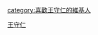 {{Userbox
  |border-c = #000000
  |border-s = 1
  |id-c     = #FFFFFF
  |id-s     = 12
  |id-fc    = #000000
  |info-c   = #e7f2fd
  |info-s   = 8
  |info-fc  = #FFFF
  |id       = [[File:Wang-yang-ming.jpg|45px]]
  |info     = 這个用戶崇拜'''[[王守仁]]'''。
}}
<includeonly>[[category:喜歡王守仁的維基人]]</includeonly>
<noinclude>[[Category:藝人用戶框模板|王守仁]]</noinclude>